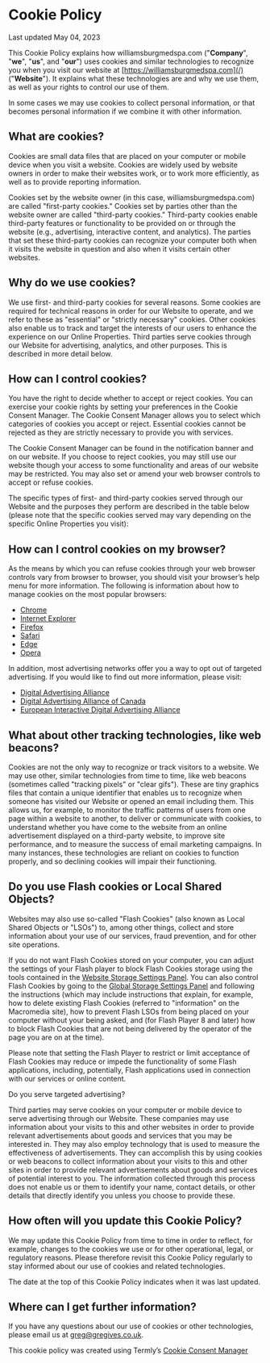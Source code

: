 # Cookie Policy

Last updated May 04, 2023

This Cookie Policy explains how williamsburgmedspa.com ("**Company**", "**we**", "**us**", and "**our**") uses cookies and similar technologies to recognize you when you visit our website at [https://williamsburgmedspa.com](/) ("**Website**"). It explains what these technologies are and why we use them, as well as your rights to control our use of them.

In some cases we may use cookies to collect personal information, or that becomes personal information if we combine it with other information.

## What are cookies?

Cookies are small data files that are placed on your computer or mobile device when you visit a website. Cookies are widely used by website owners in order to make their websites work, or to work more efficiently, as well as to provide reporting information.

Cookies set by the website owner (in this case, williamsburgmedspa.com) are called "first-party cookies." Cookies set by parties other than the website owner are called "third-party cookies." Third-party cookies enable third-party features or functionality to be provided on or through the website (e.g., advertising, interactive content, and analytics). The parties that set these third-party cookies can recognize your computer both when it visits the website in question and also when it visits certain other websites.

## Why do we use cookies?

We use first- and third-party cookies for several reasons. Some cookies are required for technical reasons in order for our Website to operate, and we refer to these as "essential" or "strictly necessary" cookies. Other cookies also enable us to track and target the interests of our users to enhance the experience on our Online Properties. Third parties serve cookies through our Website for advertising, analytics, and other purposes. This is described in more detail below.

## How can I control cookies?

You have the right to decide whether to accept or reject cookies. You can exercise your cookie rights by setting your preferences in the Cookie Consent Manager. The Cookie Consent Manager allows you to select which categories of cookies you accept or reject. Essential cookies cannot be rejected as they are strictly necessary to provide you with services.

The Cookie Consent Manager can be found in the notification banner and on our website. If you choose to reject cookies, you may still use our website though your access to some functionality and areas of our website may be restricted. You may also set or amend your web browser controls to accept or refuse cookies.

The specific types of first- and third-party cookies served through our Website and the purposes they perform are described in the table below (please note that the specific cookies served may vary depending on the specific Online Properties you visit):

## How can I control cookies on my browser?

As the means by which you can refuse cookies through your web browser controls vary from browser to browser, you should visit your browser’s help menu for more information. The following is information about how to manage cookies on the most popular browsers:

- [Chrome](https://support.google.com/chrome/answer/95647#zippy=%2Callow-or-block-cookies)
- [Internet Explorer](https://support.microsoft.com/en-us/windows/delete-and-manage-cookies-168dab11-0753-043d-7c16-ede5947fc64d)
- [Firefox](https://support.mozilla.org/en-US/kb/enhanced-tracking-protection-firefox-desktop?redirectslug=enable-and-disable-cookies-website-preferences&redirectlocale=en-US)
- [Safari](https://support.apple.com/en-ie/guide/safari/sfri11471/mac)
- [Edge](https://support.microsoft.com/en-us/windows/microsoft-edge-browsing-data-and-privacy-bb8174ba-9d73-dcf2-9b4a-c582b4e640dd)
- [Opera](https://help.opera.com/en/latest/web-preferences/)

In addition, most advertising networks offer you a way to opt out of targeted advertising. If you would like to find out more information, please visit:

- [Digital Advertising Alliance](http://www.aboutads.info/choices/)
- [Digital Advertising Alliance of Canada](https://youradchoices.ca/)
- [European Interactive Digital Advertising Alliance](http://www.youronlinechoices.com/)

## What about other tracking technologies, like web beacons?

Cookies are not the only way to recognize or track visitors to a website. We may use other, similar technologies from time to time, like web beacons (sometimes called "tracking pixels" or "clear gifs"). These are tiny graphics files that contain a unique identifier that enables us to recognize when someone has visited our Website or opened an email including them. This allows us, for example, to monitor the traffic patterns of users from one page within a website to another, to deliver or communicate with cookies, to understand whether you have come to the website from an online advertisement displayed on a third-party website, to improve site performance, and to measure the success of email marketing campaigns. In many instances, these technologies are reliant on cookies to function properly, and so declining cookies will impair their functioning.

## Do you use Flash cookies or Local Shared Objects?

Websites may also use so-called "Flash Cookies" (also known as Local Shared Objects or "LSOs") to, among other things, collect and store information about your use of our services, fraud prevention, and for other site operations.

If you do not want Flash Cookies stored on your computer, you can adjust the settings of your Flash player to block Flash Cookies storage using the tools contained in the [Website Storage Settings Panel](http://www.macromedia.com/support/documentation/en/flashplayer/help/settings_manager07.html). You can also control Flash Cookies by going to the [Global Storage Settings Panel](http://www.macromedia.com/support/documentation/en/flashplayer/help/settings_manager03.html) and following the instructions (which may include instructions that explain, for example, how to delete existing Flash Cookies (referred to "information" on the Macromedia site), how to prevent Flash LSOs from being placed on your computer without your being asked, and (for Flash Player 8 and later) how to block Flash Cookies that are not being delivered by the operator of the page you are on at the time).

Please note that setting the Flash Player to restrict or limit acceptance of Flash Cookies may reduce or impede the functionality of some Flash applications, including, potentially, Flash applications used in connection with our services or online content.

Do you serve targeted advertising?

Third parties may serve cookies on your computer or mobile device to serve advertising through our Website. These companies may use information about your visits to this and other websites in order to provide relevant advertisements about goods and services that you may be interested in. They may also employ technology that is used to measure the effectiveness of advertisements. They can accomplish this by using cookies or web beacons to collect information about your visits to this and other sites in order to provide relevant advertisements about goods and services of potential interest to you. The information collected through this process does not enable us or them to identify your name, contact details, or other details that directly identify you unless you choose to provide these.

## How often will you update this Cookie Policy?

We may update this Cookie Policy from time to time in order to reflect, for example, changes to the cookies we use or for other operational, legal, or regulatory reasons. Please therefore revisit this Cookie Policy regularly to stay informed about our use of cookies and related technologies.

The date at the top of this Cookie Policy indicates when it was last updated.

## Where can I get further information?

If you have any questions about our use of cookies or other technologies, please email us at [greg@gregives.co.uk](mailto:greg@gregives.co.uk?subject=Cookie%20Policy).

This cookie policy was created using Termly’s [Cookie Consent Manager](https://termly.io/products/cookie-consent-manager/)

